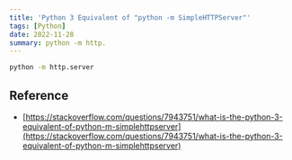 ```yaml
---
title: 'Python 3 Equivalent of "python -m SimpleHTTPServer"'
tags: [Python]
date: 2022-11-28
summary: python -m http.
---
```


```bash
python -m http.server
```

## Reference

- [https://stackoverflow.com/questions/7943751/what-is-the-python-3-equivalent-of-python-m-simplehttpserver](https://stackoverflow.com/questions/7943751/what-is-the-python-3-equivalent-of-python-m-simplehttpserver)

